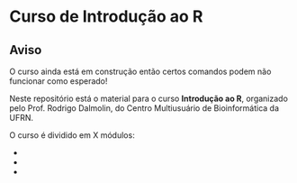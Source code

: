 # Curso de Introdução ao R {.unnumbered}

::: callout-warning
# Aviso

O curso ainda está em construção então certos comandos podem não funcionar como
esperado!
:::

Neste repositório está o material para o curso **Introdução ao R**,
organizado pelo Prof. Rodrigo Dalmolin, do Centro Multiusuário de Bioinformática da UFRN.

O curso é dividido em X módulos:

- 
-
-
